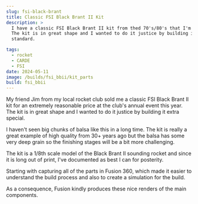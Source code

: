 ```yaml
---
slug: fsi-black-brant
title: Classic FSI Black Brant II Kit
description: >
  I have a classic FSI Black Brant II kit from thed 70's/80's that I'm going to build.
  The kit is in great shape and I wanted to do it justice by building it to the highest
  standard.

tags:
  - rocket
  - CARDE
  - FSI
date: 2024-05-11
image: /builds/fsi_bbii/kit_parts
build: fsi_bbii
---
```


My friend Jim from my local rocket club sold me a classic
FSI Black Brant II kit for an extremely reasonable price at the club's annual
event this year. The kit is in great shape and I wanted to do it justice by building
it extra special.

<BlogImage 
  src='/builds/fsi_bbii/kit_parts' 
  width='320'
  height='240'
/>

I haven't seen big chunks of balsa like this in a long time. The kit is really
a great example of high quality from 30+ years ago but the balsa has some very deep grain
so the finishing stages will be a bit more challenging.

The kit is a 1/8th scale model of the Black Brant II sounding rocket and since it is long
out of print, I've documented as best I can for posterity.

Starting with capturing all of the parts in Fusion 360, which made it easier to
understand the build process and also to create a simulation for the build.

As a consequence, Fusion kindly produces these nice renders of the main components.

<BlogImage 
  src='/builds/fsi_bbii/cad_iso_full'
  width='640'
  height='480'
  crop='fit'
  />

<BlogImage 
  src='/builds/fsi_bbii/cad_iso_nose' 
  width='640'
  height='480'
  crop='fit'
  />

<BlogImage 
  src='/builds/fsi_bbii/cad_iso_motor' 
  width='640'
  height='480'
  crop='fit'
  />
